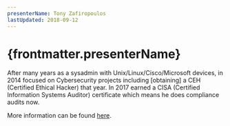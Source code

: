 ```yaml
---
presenterName: Tony Zafiropoulos
lastUpdated: 2018-09-12
---
```


# {frontmatter.presenterName}

After many years as a sysadmin with Unix/Linux/Cisco/Microsoft devices, in 2014 focused on Cybersecurity projects including [obtaining] a CEH (Certified Ethical Hacker) that year. In 2017 earned a CISA (Certified Information Systems Auditor) certificate which means he does compliance audits now.

More information can be found [here](https://fixvirus.com/about-us-full-story/).
